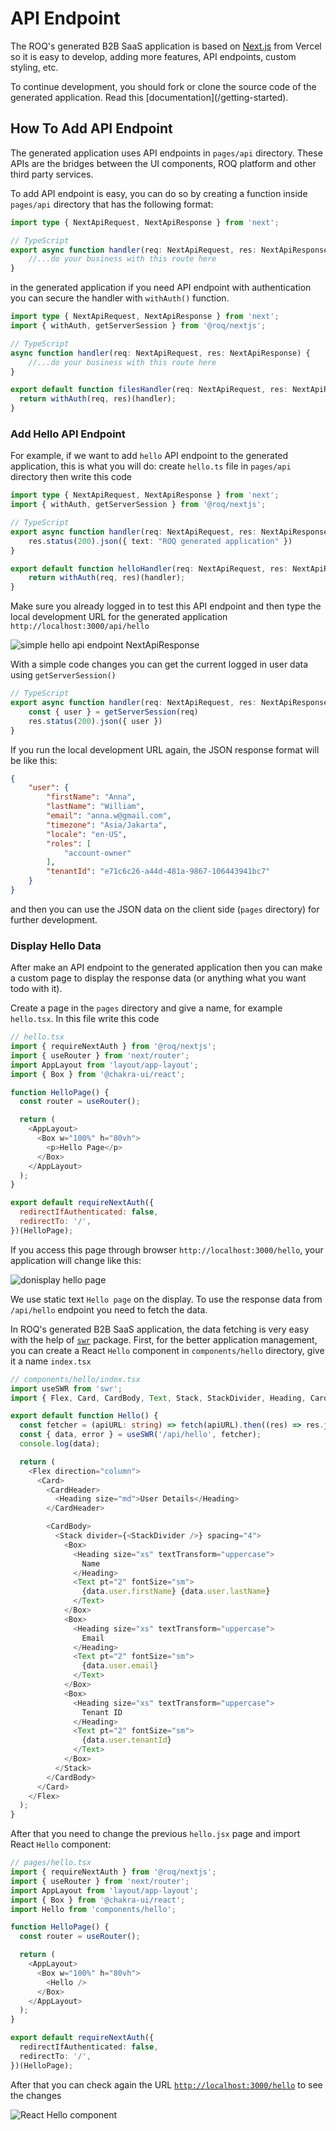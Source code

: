 

# API Endpoint

The ROQ's generated B2B SaaS application is based on [Next.js]() from Vercel so it is easy to develop, adding more features, API endpoints, custom styling, etc. 


<Callout type="info">
To continue development, you should fork or clone the source code of the generated application. Read this [documentation](/getting-started).
</Callout>

## How To Add API Endpoint

The generated application uses API endpoints in `pages/api` directory. These APIs are the bridges between the UI components, ROQ platform and other third party services.

To add API endpoint is easy, you can do so by creating a function inside `pages/api` directory that has the following format:

```ts
import type { NextApiRequest, NextApiResponse } from 'next';

// TypeScript
export async function handler(req: NextApiRequest, res: NextApiResponse) {
	//...do your business with this route here
}
```

in the generated application if you need API endpoint with authentication you can secure the handler with `withAuth()` function.

```ts
import type { NextApiRequest, NextApiResponse } from 'next';
import { withAuth, getServerSession } from '@roq/nextjs';

// TypeScript
async function handler(req: NextApiRequest, res: NextApiResponse) {
	//...do your business with this route here
}

export default function filesHandler(req: NextApiRequest, res: NextApiResponse) {
  return withAuth(req, res)(handler);
}
```

### Add Hello API Endpoint

For example, if we want to add `hello` API endpoint to the generated application, this is what you will do: create `hello.ts` file in `pages/api` directory then write this code

```ts
import type { NextApiRequest, NextApiResponse } from 'next';
import { withAuth, getServerSession } from '@roq/nextjs';

// TypeScript
export async function handler(req: NextApiRequest, res: NextApiResponse) {
	res.status(200).json({ text: "ROQ generated application" })
}

export default function helloHandler(req: NextApiRequest, res: NextApiResponse) {
	return withAuth(req, res)(handler);
}

```

Make sure you already logged in to test this API endpoint and then type the local development URL for the generated application `http://localhost:3000/api/hello`


![simple hello api endpoint NextApiResponse](/add-api-endpoint-simple.png)


With a simple code changes you can get the current logged in user data using `getServerSession()`


```ts
// TypeScript
export async function handler(req: NextApiRequest, res: NextApiResponse) {
	const { user } = getServerSession(req)
	res.status(200).json({ user })
}
```

If you run the local development URL again, the JSON response format will be like this:

```json
{
    "user": {
        "firstName": "Anna",
        "lastName": "William",
        "email": "anna.w@gmail.com",
        "timezone": "Asia/Jakarta",
        "locale": "en-US",
        "roles": [
            "account-owner"
        ],
        "tenantId": "e71c6c26-a44d-481a-9867-106443941bc7"
    }
}
```

and then you can use the JSON data on the client side (`pages` directory) for further development.

### Display Hello Data

After make an API endpoint to the generated application then you can make a custom page to display the response data (or anything what you want todo with it).

Create a page in the `pages` directory and give a name, for example `hello.tsx`. In this file write this code

```js
// hello.tsx
import { requireNextAuth } from '@roq/nextjs';
import { useRouter } from 'next/router';
import AppLayout from 'layout/app-layout';
import { Box } from '@chakra-ui/react';

function HelloPage() {
  const router = useRouter();

  return (
    <AppLayout>
      <Box w="100%" h="80vh">
        <p>Hello Page</p>
      </Box>
    </AppLayout>
  );
}

export default requireNextAuth({
  redirectIfAuthenticated: false,
  redirectTo: '/',
})(HelloPage);
```

If you access this page through browser `http://localhost:3000/hello`, your application will change like this:

![donisplay hello page](/display-hello-page.png)

We use static text `Hello page` on the display. To use the response data from `/api/hello` endpoint you need to fetch the data. 

In ROQ's generated B2B SaaS application, the data fetching is very easy with the help of [`swr`](https://swr.vercel.app/) package. First, for the better application management, you can create a React `Hello` component in `components/hello` directory, give it a name `index.tsx`

```ts
// components/hello/index.tsx
import useSWR from 'swr';
import { Flex, Card, CardBody, Text, Stack, StackDivider, Heading, CardHeader, Box } from '@chakra-ui/react';

export default function Hello() {
  const fetcher = (apiURL: string) => fetch(apiURL).then((res) => res.json());
  const { data, error } = useSWR('/api/hello', fetcher);
  console.log(data);

  return (
    <Flex direction="column">
      <Card>
        <CardHeader>
          <Heading size="md">User Details</Heading>
        </CardHeader>

        <CardBody>
          <Stack divider={<StackDivider />} spacing="4">
            <Box>
              <Heading size="xs" textTransform="uppercase">
                Name
              </Heading>
              <Text pt="2" fontSize="sm">
                {data.user.firstName} {data.user.lastName}
              </Text>
            </Box>
            <Box>
              <Heading size="xs" textTransform="uppercase">
                Email
              </Heading>
              <Text pt="2" fontSize="sm">
                {data.user.email}
              </Text>
            </Box>
            <Box>
              <Heading size="xs" textTransform="uppercase">
                Tenant ID
              </Heading>
              <Text pt="2" fontSize="sm">
                {data.user.tenantId}
              </Text>
            </Box>
          </Stack>
        </CardBody>
      </Card>
    </Flex>
  );
}
```

After that you need to change the previous `hello.jsx` page and import React `Hello` component:

```ts
// pages/hello.tsx
import { requireNextAuth } from '@roq/nextjs';
import { useRouter } from 'next/router';
import AppLayout from 'layout/app-layout';
import { Box } from '@chakra-ui/react';
import Hello from 'components/hello';

function HelloPage() {
  const router = useRouter();

  return (
    <AppLayout>
      <Box w="100%" h="80vh">
        <Hello />
      </Box>
    </AppLayout>
  );
}

export default requireNextAuth({
  redirectIfAuthenticated: false,
  redirectTo: '/',
})(HelloPage);

```

After that you can check again the URL [`http://localhost:3000/hello`](http://localhost:3000/hello) to see the changes

![React Hello component](/hello-component.png)